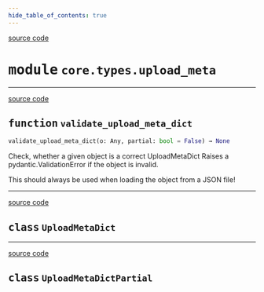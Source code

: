 ```yaml
---
hide_table_of_contents: true
---
```


<!-- markdownlint-disable -->

<a href="https://github.com/tum-esm/pyra/tree/main/packages/core/types/upload_meta.py#L0" className="SourceCodeLinkBadge">source code</a>

# <kbd>module</kbd> `core.types.upload_meta`





---

<a href="https://github.com/tum-esm/pyra/tree/main/packages/core/types/upload_meta.py#L19" className="SourceCodeLinkBadge">source code</a>

## <kbd>function</kbd> `validate_upload_meta_dict`

```python
validate_upload_meta_dict(o: Any, partial: bool = False) → None
```

Check, whether a given object is a correct UploadMetaDict Raises a pydantic.ValidationError if the object is invalid. 

This should always be used when loading the object from a JSON file! 


---

<a href="https://github.com/tum-esm/pyra/tree/main/packages/core/types/upload_meta.py#L5" className="SourceCodeLinkBadge">source code</a>

## <kbd>class</kbd> `UploadMetaDict`








---

<a href="https://github.com/tum-esm/pyra/tree/main/packages/core/types/upload_meta.py#L12" className="SourceCodeLinkBadge">source code</a>

## <kbd>class</kbd> `UploadMetaDictPartial`








